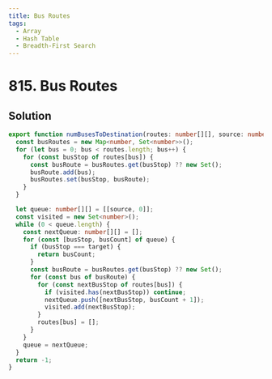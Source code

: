 ```yaml
---
title: Bus Routes
tags:
  - Array
  - Hash Table
  - Breadth-First Search
---
```


# 815. Bus Routes

<Badges>
  <LevelBadge level="hard" />
  <TopicBadge name="Array" slug="array" />
  <TopicBadge name="Hash Table" slug="hash-table" />
  <TopicBadge name="Breadth-First Search" slug="breadth-first-search" />
</Badges>

## Solution

```typescript filename="solution.ts" copy
export function numBusesToDestination(routes: number[][], source: number, target: number): number {
  const busRoutes = new Map<number, Set<number>>();
  for (let bus = 0; bus < routes.length; bus++) {
    for (const busStop of routes[bus]) {
      const busRoute = busRoutes.get(busStop) ?? new Set();
      busRoute.add(bus);
      busRoutes.set(busStop, busRoute);
    }
  }

  let queue: number[][] = [[source, 0]];
  const visited = new Set<number>();
  while (0 < queue.length) {
    const nextQueue: number[][] = [];
    for (const [busStop, busCount] of queue) {
      if (busStop === target) {
        return busCount;
      }
      const busRoute = busRoutes.get(busStop) ?? new Set();
      for (const bus of busRoute) {
        for (const nextBusStop of routes[bus]) {
          if (visited.has(nextBusStop)) continue;
          nextQueue.push([nextBusStop, busCount + 1]);
          visited.add(nextBusStop);
        }
        routes[bus] = [];
      }
    }
    queue = nextQueue;
  }
  return -1;
}
```

<ProblemLink
  codingSite="leetcode"
  href="https://leetcode.com/problems/bus-routes"
  title="Bus Routes"
/>
